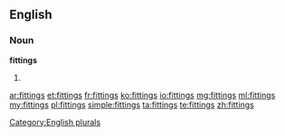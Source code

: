 ==English==

===Noun===
'''fittings'''

# {{plural of|fitting}}

[[Category:English plurals]]

[[ar:fittings]]
[[et:fittings]]
[[fr:fittings]]
[[ko:fittings]]
[[io:fittings]]
[[mg:fittings]]
[[ml:fittings]]
[[my:fittings]]
[[pl:fittings]]
[[simple:fittings]]
[[ta:fittings]]
[[te:fittings]]
[[zh:fittings]]